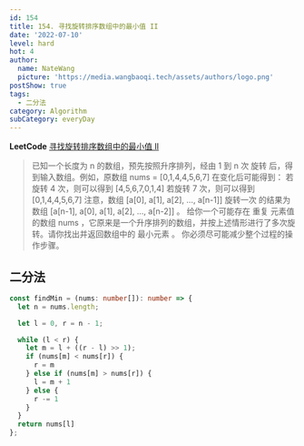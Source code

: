 ```yaml
---
id: 154
title: 154. 寻找旋转排序数组中的最小值 II
date: '2022-07-10'
level: hard
hot: 4
author:
  name: NateWang
  picture: 'https://media.wangbaoqi.tech/assets/authors/logo.png'
postShow: true
tags:
  - 二分法
category: Algorithm
subCategory: everyDay
---
```




**LeetCode** [寻找旋转排序数组中的最小值 II](https://leetcode.cn/problems/find-minimum-in-rotated-sorted-array-ii/)


> 已知一个长度为 n 的数组，预先按照升序排列，经由 1 到 n 次 旋转 后，得到输入数组。例如，原数组 nums = [0,1,4,4,5,6,7] 在变化后可能得到：
> <Para>若旋转 4 次，则可以得到 [4,5,6,7,0,1,4]</Para>
> <Para>若旋转 7 次，则可以得到 [0,1,4,4,5,6,7]</Para>
> <Para>注意，数组 [a[0], a[1], a[2], ..., a[n-1]] 旋转一次 的结果为数组 [a[n-1], a[0], a[1], a[2], ..., a[n-2]] 。</Para>
> <Para>给你一个可能存在 重复 元素值的数组 nums ，它原来是一个升序排列的数组，并按上述情形进行了多次旋转。请你找出并返回数组中的 最小元素 。</Para>
> <Para>你必须尽可能减少整个过程的操作步骤。</Para>



## 二分法



```ts
const findMin = (nums: number[]): number => {
  let n = nums.length;

  let l = 0, r = n - 1;

  while (l < r) {
    let m = l + ((r - l) >> 1);
    if (nums[m] < nums[r]) {
      r = m
    } else if (nums[m] > nums[r]) {
      l = m + 1
    } else {
      r -= 1
    }
  }
  return nums[l]
};
```